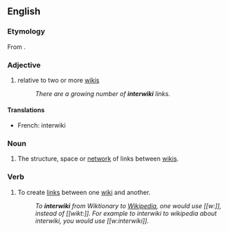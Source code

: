 {{selfref|For interwiki related to the Wikimedia projects, see [[Wikipedia:Wikipedia:InterWikimedia links|Wikipedia:InterWikimedia links]].}}
{{wikipedia}}
==English==

===Etymology===
From {{prefix|inter|wiki}}.

===Adjective===
{{en-adj|-}}

# {{wjargon}} relative to two or more [[wiki]]s
#:''There are a growing number of '''interwiki''' links.''

====Translations====
{{trans-top|relative to two or more wikis}}
*French: interwiki
{{trans-mid}}
{{trans-bottom}}

===Noun===
{{en-noun}}

# {{wjargon}} The structure, space or [[network]] of links between [[wiki]]s.

===Verb===
{{en-verb|interwikis|interwikiing|interwikied}}

# {{wjargon}} To create [[link]]s between one [[wiki]] and another.
#:''To '''interwiki''' from Wiktionary to [[Wikipedia]], one would use <nowiki>[[w:]]</nowiki>, instead of <nowiki>[[wikt:]]</nowiki>.  For example to interwiki to wikipedia about interwiki, you would use <nowiki>[[w:interwiki]]</nowiki>.''